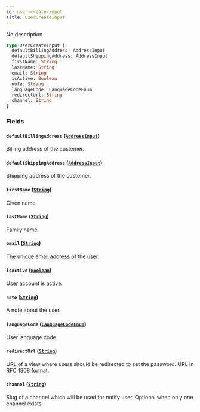 ```yaml
---
id: user-create-input
title: UserCreateInput
---
```


No description

```graphql
type UserCreateInput {
  defaultBillingAddress: AddressInput
  defaultShippingAddress: AddressInput
  firstName: String
  lastName: String
  email: String
  isActive: Boolean
  note: String
  languageCode: LanguageCodeEnum
  redirectUrl: String
  channel: String
}
```

### Fields

#### `defaultBillingAddress` ([`AddressInput`](/docs/developer/api-reference/inputs/address-input))

Billing address of the customer.

#### `defaultShippingAddress` ([`AddressInput`](/docs/developer/api-reference/inputs/address-input))

Shipping address of the customer.

#### `firstName` ([`String`](/docs/developer/api-reference/scalars/string))

Given name.

#### `lastName` ([`String`](/docs/developer/api-reference/scalars/string))

Family name.

#### `email` ([`String`](/docs/developer/api-reference/scalars/string))

The unique email address of the user.

#### `isActive` ([`Boolean`](/docs/developer/api-reference/scalars/boolean))

User account is active.

#### `note` ([`String`](/docs/developer/api-reference/scalars/string))

A note about the user.

#### `languageCode` ([`LanguageCodeEnum`](/docs/developer/api-reference/enums/language-code-enum))

User language code.

#### `redirectUrl` ([`String`](/docs/developer/api-reference/scalars/string))

URL of a view where users should be redirected to set the password. URL in RFC 1808 format.

#### `channel` ([`String`](/docs/developer/api-reference/scalars/string))

Slug of a channel which will be used for notify user. Optional when only one channel exists.
